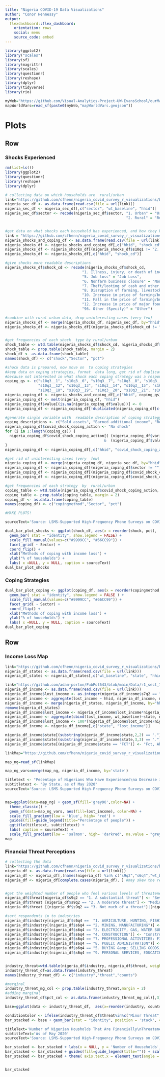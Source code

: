```yaml
---
title: "Nigeria COVID-19 Data Visualizations"
author: "Conor Hennessy"
output: 
  flexdashboard::flex_dashboard:
    orientation: rows
    social: menu
    source_code: embed
---
```


```r
library(ggplot2)
library("scales")
library(sf)
library(magrittr)
library(scales)
library(questionr)
library(reshape)
library(dplyr)
library(tidyverse)
library(rio)

myWeb="https://github.com/Visual-Analytics-Project-UW-EvansSchool/ourMap/raw/main/"
mapWorldVars=read_sf(paste0(myWeb,"mapWorldVars.geojson"))
```
Plots
=======================================================================

Row
-----------------------------------------------------------------------

### Shocks Experienced

```r
rm(list=ls())
library(ggplot2)
library(questionr)
library(reshape)
library(dplyr)

# collecting data on which households are  rural/urban
link="https://github.com/cfhenn/nigeria_covid_survey_r_visualizations/blob/main/Data/r1_sect_a_3_4_5_6_8_9_12.csv?raw=true"
nigeria_sec_df <- as.data.frame(read.csv(file = url(link)))
nigeria_sec_df <- nigeria_sec_df[,c("sector", "wt_baseline", "hhid")]
nigeria_sec_df$sector <- recode(nigeria_sec_df$sector, "1. Urban" = "Urban", 
                                                       "2. Rural" = "Rural")


#get data on what shocks each household has experienced, and how they have been coping
link = "https://github.com/cfhenn/nigeria_covid_survey_r_visualizations/blob/main/Data/r1_sect_10.csv?raw=true"
nigeria_shocks_and_coping_df <- as.data.frame(read.csv(file = url(link)))
nigeria_shocks_df <- nigeria_shocks_and_coping_df[,c("hhid", "shock_cd", "s10q1")]
nigeria_shocks_df <- nigeria_shocks_df[(nigeria_shocks_df$s10q1 != "2. NO"), ]
nigeria_shocks_df <- nigeria_shocks_df[,c("hhid", "shock_cd")]

#give shocks more readable descriptions
nigeria_shocks_df$shock_cd <- recode(nigeria_shocks_df$shock_cd, 
                                   "1. Illness, injury, or death of income earning member of household" = "Illness or death of income earner", 
                                   "5. Job loss" = "Job Loss",
                                   "6. Nonfarm business closure" = "Nonfarm business closure",
                                   "7. Theft/looting of cash and other property" = "Theft",
                                   "8. Disruption of farming, livestock, fishing activities" = "Disruption of farm activities",
                                   "10. Increase in price of farming/business inputs" =  "Increased cost of doing business or farming",
                                   "11. Fall in the price of farming/business output" = "Decreased price of products sold",
                                   "12. Increase in price of major food items consumed" = "Increased price of food",
                                   "96. Other (Specify)" = "Other")

#combine with rural urban data, drop uninteresting cases (very few)
nigeria_shocks_df <- merge(nigeria_shocks_df, nigeria_sec_df, by="hhid")
nigeria_shocks_df <- nigeria_shocks_df[(nigeria_shocks_df$shock_cd != "Other"), ]


#get frequencies of each shock  type by rural/urban
shock_table <- wtd.table(nigeria_shocks_df$shock_cd, nigeria_shocks_df$sector, weights = nigeria_shocks_df$wt_baseline)
shock_table <- prop.table(shock_table, margin = 2)
shock_df <- as.data.frame(shock_table)
names(shock_df) <- c("shock","Sector", "pct")

#shock data is prepared, now move on  to coping strategies
#keep data on coping strategies, format  data long, get rid of duplicates/NAs
#because not interested in what shock each coping strategy was a response to, just if a household used it
coping_qs <- c("s10q3__1", "s10q3__6", "s10q3__7", "s10q3__8", "s10q3__9", "s10q3__11", 
               "s10q3__12", "s10q3__13", "s10q3__14", "s10q3__15", "s10q3__16", "s10q3__17",
               "s10q3__18", "s10q3__19", "s10q3__20", "s10q3__21", "s10q3__96")
nigeria_coping_df <- nigeria_shocks_and_coping_df[,c("hhid", coping_qs)]
nigeria_coping_df <- melt(nigeria_coping_df, "hhid")
nigeria_coping_df$value[(is.na(nigeria_coping_df$value))] <- 0
nigeria_coping_df <- nigeria_coping_df[!duplicated(nigeria_coping_df[c("hhid","variable")]), ]

#generate single variable with  readable description of coping strategy
coping_descriptions <- c("Sold assets", "Earned additional income", "Received aid from friends or family", "Received loan from friends or family", "Took out loan from bank", "Made purchases on credit", "Delayed payment obligations", "Sold harvest early", "Reduced food consumption", "Reduced non-food consumption", "Relied on savings", "Recieved aid from NGO", "Took advance from employer", "Received aid from government", "Relied on insurancne coverage", "Did nothing", "Other")
nigeria_coping_df$covid_shock_coping_action <- "No shock"
for (i in 1:length(coping_qs)) {
  nigeria_coping_df$covid_shock_coping_action[( (nigeria_coping_df$variable==coping_qs[[i]]) 
                                             &  (nigeria_coping_df$value==1)) ] <- coping_descriptions[[i]]
}
nigeria_coping_df <- nigeria_coping_df[,c("hhid", "covid_shock_coping_action")]

#get rid of uninteresting cases (very  few)
nigeria_coping_df <- merge(nigeria_coping_df, nigeria_sec_df, by="hhid")
nigeria_coping_df <- nigeria_coping_df[(nigeria_coping_df$sector != ""),]
nigeria_coping_df <- nigeria_coping_df[(nigeria_coping_df$covid_shock_coping_action != "No shock"), ]
nigeria_coping_df <- nigeria_coping_df[(nigeria_coping_df$covid_shock_coping_action != "Other"), ]

#get frequencies of each strategy  by  rural/urban
coping_table <- wtd.table(nigeria_coping_df$covid_shock_coping_action, nigeria_coping_df$sector, weights = nigeria_coping_df$wt_baseline)
coping_table <- prop.table(coping_table, margin = 2)
coping_df <- as.data.frame(coping_table)
names(coping_df) <- c("copingmethod","Sector", "pct")

#MAKE PLOTS!

sourceText='Source: LSMS-Supported High-Frequency Phone Surveys on COVID-19'

dual_bar_plot_shocks <- ggplot(shock_df, aes(x = reorder(shock, pct),  y = pct, fill = Sector ) ) + 
  geom_bar( stat = "identity", show.legend = FALSE) +
  scale_fill_manual(values=c("#9999CC", "#66CC99")) +
  facet_grid( ~ Sector) +
  coord_flip() +
  xlab("Methods of coping with income loss") +
  ylab("% of households") +
  labs( x =NULL, y = NULL, caption = sourceText)
dual_bar_plot_shocks


```



###  Coping Strategies

```r
dual_bar_plot_coping <- ggplot(coping_df, aes(x = reorder(copingmethod, pct) ,  y = pct, fill = Sector ) ) + 
  geom_bar( stat = "identity", show.legend = FALSE ) +
  scale_fill_manual(values=c("#9999CC", "#66CC99")) +
  facet_grid( ~ Sector) + 
  coord_flip() +
  xlab("Methods of coping with income loss") +
  ylab("% of households") +
  labs( x =NULL, y = NULL, caption = sourceText)
dual_bar_plot_coping 

```


Row
-----------------------------------------------------------------------

### Income Loss Map

```r
link="https://github.com/cfhenn/nigeria_covid_survey_r_visualizations/blob/main/Data/r1_sect_a_3_4_5_6_8_9_12.csv?raw=true"
nigeria_df_states <- as.data.frame(read.csv(file = url(link)))
nigeria_df_states <- nigeria_df_states[,c("wt_baseline", "state", "hhid")]

link="https://github.com/adam-porton/PubPol543/blob/main/Data/r1_sect_7.csv?raw=true"
nigeria_df_income <- as.data.frame(read.csv(file = url(link)))
nigeria_df_income$lost_income <- as.integer(nigeria_df_income$s7q2 == "3. Reduced")
nigeria_df_income <- aggregate(lost_income ~ hhid, nigeria_df_income, max)
nigeria_df_income <- merge(nigeria_df_states, nigeria_df_income, by="hhid")
remove(nigeria_df_states)
nigeria_df_income$lost_income <- nigeria_df_income$lost_income*nigeria_df_income$wt_baseline
nigeria_df_income <- aggregate(cbind(lost_income, wt_baseline)~state, nigeria_df_income, sum)
nigeria_df_income$lost_income <- 100*(nigeria_df_income$lost_income/nigeria_df_income$wt_baseline)
nigeria_df_income <- nigeria_df_income[,c("state", "lost_income")]

nigeria_df_income$state[(substring(nigeria_df_income$state,2,2) == ".")] <- substr(nigeria_df_income$state[(substring(nigeria_df_income$state,2,2) == ".")] , 4, length(nigeria_df_income$state))
nigeria_df_income$state[(substring(nigeria_df_income$state,3,3) == ".")] <- substr(nigeria_df_income$state[(substring(nigeria_df_income$state,3,3) == ".")] , 5, length(nigeria_df_income$state))
nigeria_df_income$state[(nigeria_df_income$state == "FCT")] <- "Fct, Abuja"

linkMap="https://github.com/cfhenn/nigeria_covid_survey_r_visualizations/raw/main/Data/nigeria_geojson.geojson" 

map_ng=read_sf(linkMap)

map_ng_vars=merge(map_ng, nigeria_df_income, by='state') 

titletext <- "Pecentage of Nigerians Who Have Experienced\na Decrease in Income Since March 2020"
subtitletext <- "By State, as of May 2020"
sourceText='Source: LSMS-Supported High-Frequency Phone Surveys on COVID-19'


map=ggplot(data=map_ng) + geom_sf(fill='grey90',color=NA) + 
  theme_classic() +
  geom_sf(data=map_ng_vars, aes(fill=lost_income), color=NA) + 
  scale_fill_gradient(low = 'blue', high= 'red') +
  guides(fill=guide_legend(title="Percentage of people")) +
  ggtitle(titletext, subtitletext) +
  labs( caption = sourceText) +
  scale_fill_gradient(low = 'salmon', high= 'darkred', na.value = "grey90")
map

```


### Financial Threat Perceptions
```r
# collecting the data
link="https://github.com/cfhenn/nigeria_covid_survey_r_visualizations/blob/main/Data/r1_sect_a_3_4_5_6_8_9_12.csv?raw=true"
nigeria_df <- as.data.frame(read.csv(file = url(link)))
nigeria_df <- nigeria_df[,(names(nigeria_df) %in% c("s9q2","s6q4","wt_baseline"))]
nigeria_df <- nigeria_df[complete.cases(nigeria_df), ] #may skew the results if incomplete cases are a nonrandom sample


#get the weighted number of people who feel various levels of threatened by COVID19 as columns
nigeria_df$threat[nigeria_df$s9q2 == "1. A substantial threat"] <- "Severe threat"
nigeria_df$threat [nigeria_df$s9q2 == "2. A moderate threat"] <- "Medium threat"
nigeria_df$threat [(nigeria_df$s9q2 == "3. Not much of a threat")|(nigeria_df$s9q2 == "4. Not a threat at all" )] <- "Little or no threat"

#sort respondents in to industries
nigeria_df$industry[nigeria_df$s6q4 ==  "1. AGRICULTURE, HUNTING, FISHING"] <- "Agriculture"
nigeria_df$industry[(nigeria_df$s6q4 == "2. MINING, MANUFACTURING")] <- "Mining & Manufacturing"
nigeria_df$industry[(nigeria_df$s6q4 == "3. ELECTRICITY, GAS, WATER SUPPLY")] <- "Utilities"
nigeria_df$industry[(nigeria_df$s6q4 == "4. CONSTRUCTION")] <- "Construction"
nigeria_df$industry[(nigeria_df$s6q4 == "7. PROFESSIONAL ACTIVITIES: FINANCE, LEGAL, ANALYSIS, COMPUTER, REAL ESTATE")] <- "Finance, Law, & Tech"
nigeria_df$industry[(nigeria_df$s6q4 == "8. PUBLIC ADMINISTRATION")] <- "Public Administrationn"
nigeria_df$industry[(nigeria_df$s6q4 == "5. BUYING &amp; SELLING GOODS, REPAIR OF GOODS, HOTELS &amp; RESTAURANTS")] <- "Service & Hospitality"
nigeria_df$industry[(nigeria_df$s6q4 == "9. PERSONAL SERVICES, EDUCATION, HEALTH, CULTURE, SPORT, DOMESTIC WORK, OTHER")] <- "Other"


industry_threat=wtd.table(nigeria_df$industry, nigeria_df$threat, weights = nigeria_df$wt_baseline)
industry_threat_df=as.data.frame(industry_threat)
names(industry_threat_df) <- c("industry","threat","counts")

#marginal
industry_threat_mg_col <- prop.table(industry_threat,margin = 2)
#adding marginal
industry_threat_df$pct_col <- as.data.frame(industry_threat_mg_col)[,3]

base=ggplot(data <- industry_threat_df,  aes(x=reorder(industry, counts), y=counts, fill=threat))

conditionColor <- ifelse(industry_threat_df$threat%in%c("Minor Threat",'No Threat'),'grey80','grey50')
bar_stacked <- base + geom_bar(stat = "identity", position = 'stack', color = "black")

titleText='Number of Nigerian Housholds That Are Financially\nThreatened By COVID-19, By Industry'
subtitleText='As of May 2020'
sourceText='Source: LSMS-Supported High-Frequency Phone Surveys on COVID-19'

bar_stacked <- bar_stacked + labs(x = NULL, y = 'Number of Households', title=titleText, subtitle=subtitleText, x =NULL, y = NULL, caption = sourceText)
bar_stacked <- bar_stacked + guides(fill=guide_legend(title="")) + scale_fill_brewer(palette = "Blues") + theme_bw()
bar_stacked <- bar_stacked + theme( axis.text.x = element_text(angle = 30, hjust = 1, size=10 ))


bar_stacked
```